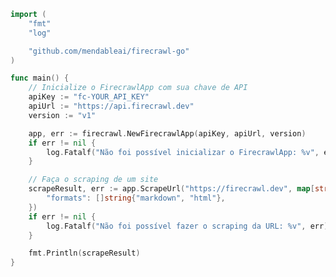 ```go Go
import (
	"fmt"
	"log"

	"github.com/mendableai/firecrawl-go"
)

func main() {
	// Inicialize o FirecrawlApp com sua chave de API
	apiKey := "fc-YOUR_API_KEY"
	apiUrl := "https://api.firecrawl.dev"
	version := "v1"

	app, err := firecrawl.NewFirecrawlApp(apiKey, apiUrl, version)
	if err != nil {
		log.Fatalf("Não foi possível inicializar o FirecrawlApp: %v", err)
	}

	// Faça o scraping de um site
	scrapeResult, err := app.ScrapeUrl("https://firecrawl.dev", map[string]any{
		"formats": []string{"markdown", "html"},
	})
	if err != nil {
		log.Fatalf("Não foi possível fazer o scraping da URL: %v", err)
	}

	fmt.Println(scrapeResult)
}
```
